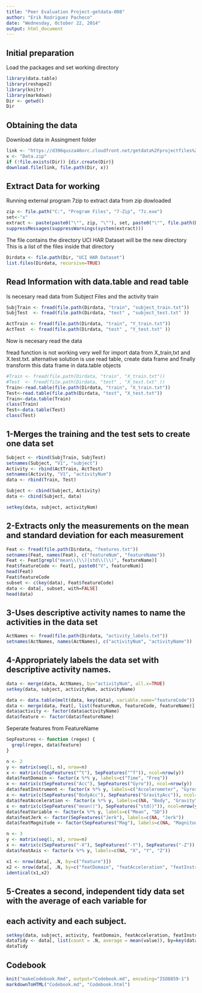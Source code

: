 ```yaml
---
title: "Peer Evaluation Project-getdata-008"
author: "Erik Rodriguez Pacheco"
date: "Wednesday, October 22, 2014"
output: html_document
---
```


## Initial preparation


Load the packages and set working directory

```r
library(data.table)
library(reshape2)
library(knitr)
library(markdown)
Dir <- getwd()
Dir
```

## Obtaining the data
  
Download data in Assingment folder

```r
link <- "https://d396qusza40orc.cloudfront.net/getdata%2Fprojectfiles%2FUCI%20HAR%20Dataset.zip"
x <- "Data.zip"
if (!file.exists(Dir)) {dir.create(Dir)}
download.file(link, file.path(Dir, x))
```

## Extract Data for working

Running external program 7zip to extract data from zip dowloaded

```r
zip <- file.path("C:", "Program Files", "7-Zip", "7z.exe")
set<-"x"
extract <- paste(paste0("\"", zip, "\""), set, paste0("\"", file.path(Dir, x), "\""))
suppressMessages(suppressWarnings(system(extract)))
```

The file contains the directory UCI HAR Dataset will be the new directory
This is a list of the files inside that directory

```r
Dirdata <- file.path(Dir, "UCI HAR Dataset")
list.files(Dirdata, recursive=TRUE)

```

## Read Information with data.table and read table


Is necesary read data from Subject Files and the activity train
```r
SubjTrain <- fread(file.path(Dirdata, "train", "subject_train.txt"))
SubjTest  <- fread(file.path(Dirdata, "test" , "subject_test.txt" ))
```

```r
ActTrain <- fread(file.path(Dirdata, "train", "Y_train.txt"))
ActTest  <- fread(file.path(Dirdata, "test" , "Y_test.txt" ))
```



Now is necesary read the data 

fread function is not working very well for import data from X_train,txt and X.test.txt.
alternative solution is use read table, create data frame and finally transform this data frame 
in data.table objects

```r
#Train <- fread(file.path(Dirdata, "train", "X_train.txt"))
#Test  <- fread(file.path(Dirdata, "test" , "X_test.txt" ))
Train<-read.table(file.path(Dirdata, "train", "X_train.txt"))
Test<-read.table(file.path(Dirdata, "test", "X_test.txt"))
Train<-data.table(Train)
class(Train)
Test<-data.table(Test)
class(Test)
```


## 1-Merges the training and the test sets to create one data set
  
```r
Subject <- rbind(SubjTrain, SubjTest)
setnames(Subject, "V1", "subject")
Activity <- rbind(ActTrain, ActTest)
setnames(Activity, "V1", "activityNum")
data <- rbind(Train, Test)

Subject <- cbind(Subject, Activity)
data <- cbind(Subject, data)

setkey(data, subject, activityNum)
```

## 2-Extracts only the measurements on the mean and standard deviation for each measurement

```r
Feat <- fread(file.path(Dirdata, "features.txt"))
setnames(Feat, names(Feat), c("featureNum", "featureName"))
Feat <- Feat[grepl("mean\\(\\)|std\\(\\)", featureName)]
Feat$featureCode <- Feat[, paste0("V", featureNum)]
head(Feat)
Feat$featureCode
subset <- c(key(data), Feat$featureCode)
data <- data[, subset, with=FALSE]
head(data)
```

## 3-Uses descriptive activity names to name the activities in the data set

```r
ActNames <- fread(file.path(Dirdata, "activity_labels.txt"))
setnames(ActNames, names(ActNames), c("activityNum", "activityName"))

```

## 4-Appropriately labels the data set with descriptive activity names.

```r

data <- merge(data, ActNames, by="activityNum", all.x=TRUE)
setkey(data, subject, activityNum, activityName)

data <- data.table(melt(data, key(data), variable.name="featureCode"))
data <- merge(data, Feat[, list(featureNum, featureCode, featureName)], by="featureCode", all.x=TRUE)
data$activity <- factor(data$activityName)
data$feature <- factor(data$featureName)
```

Seperate features from FeatureName

```r
SepFeatures <- function (regex) {
  grepl(regex, data$feature)
}

n <- 2
y <- matrix(seq(1, n), nrow=n)
x <- matrix(c(SepFeatures("^t"), SepFeatures("^f")), ncol=nrow(y))
data$featDomain <- factor(x %*% y, labels=c("Time", "Freq"))
x <- matrix(c(SepFeatures("Acc"), SepFeatures("Gyro")), ncol=nrow(y))
data$featInstrument <- factor(x %*% y, labels=c("Accelerometer", "Gyroscope"))
x <- matrix(c(SepFeatures("BodyAcc"), SepFeatures("GravityAcc")), ncol=nrow(y))
data$featAcceleration <- factor(x %*% y, labels=c(NA, "Body", "Gravity"))
x <- matrix(c(SepFeatures("mean()"), SepFeatures("std()")), ncol=nrow(y))
data$featVariable <- factor(x %*% y, labels=c("Mean", "SD"))
data$featJerk <- factor(SepFeatures("Jerk"), labels=c(NA, "Jerk"))
data$featMagnitude <- factor(SepFeatures("Mag"), labels=c(NA, "Magnitude"))

n <- 3
y <- matrix(seq(1, n), nrow=n)
x <- matrix(c(SepFeatures("-X"), SepFeatures("-Y"), SepFeatures("-Z")), ncol=nrow(y))
data$featAxis <- factor(x %*% y, labels=c(NA, "X", "Y", "Z"))
```

```r
x1 <- nrow(data[, .N, by=c("feature")])
x2 <- nrow(data[, .N, by=c("featDomain", "featAcceleration", "featInstrument", "featJerk", "featMagnitude", "featVariable", "featAxis")])
identical(x1,x2)
```


## 5-Creates a second, independent tidy data set with the average of each variable for 
## each activity and each subject.


```r
setkey(data, subject, activity, featDomain, featAcceleration, featInstrument, featJerk, featMagnitude, featVariable, featAxis)
dataTidy <- data[, list(count = .N, average = mean(value)), by=key(data)]
dataTidy
```

## Codebook

```r
knit("makeCodebook.Rmd", output="Codebook.md", encoding="ISO8859-1")
markdownToHTML("Codebook.md", "Codebook.html")
```
